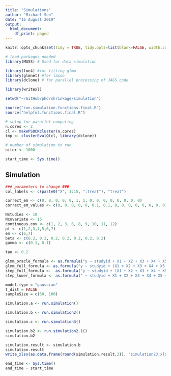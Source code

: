 ```yaml
---
title: "Simulations"
author: "Michael Seo"
date: "16 August 2019"
output:
  html_document:
    df_print: paged
---
```



```r
knitr::opts_chunk$set(tidy = TRUE, tidy.opts=list(blank=FALSE, width.cutoff=60), warning = FALSE, message=FALSE, echo = FALSE)
```


```r
# load packages needed
library(MASS) # Used for data simulation

library(lme4) #for fitting glmm
library(glmnet) #for lasso
library(dclone) # for parallel processing of JAGS code

library(writexl)

setwd("~/GitHub/phd/shrinkage/simulation")

source("run.simulation.functions.final.R")
source("helpful.functions.final.R")

# setup for parallel computing
n.cores <- 2
cl <- makePSOCKcluster(n.cores)
tmp <- clusterEvalQ(cl, library(dclone))

# number of simulation to run
niter <- 1000

start_time <- Sys.time()
```

## Simulation

```r
### parameters to change ###
col_labels <- c(paste0("X", 1:15, ":treat"), "treat")

correct_em <- c(0, 0, 0, 0, 0, 1, 1, 0, 0, 0, 0, 0, 0, 0, 0)
correct_em_values <- c(0, 0, 0, 0, 0, 0.1, 0.1, 0, 0, 0, 0, 0, 0, 0, 0)

Nstudies <- 10
Ncovariate <- 15
continuous.cov <- c(1, 2, 3, 6, 8, 9, 10, 11, 12)
pf <- c(1,2,3,4,5,6,7)
em <- c(6,7)
beta <- c(0.2, 0.2, 0.2, 0.2, 0.2, 0.2, 0.2)
gamma <- c(0.1, 0.1)

tau <- 0.2

glmm_oracle_formula <- as.formula("y ~ studyid + X1 + X2 + X3 + X4 + X5 + X6 + X7 + X6:treat + X7:treat + treat + (-1 + treat|studyid)")
glmm_full_formula <- as.formula("y ~ studyid + (X1 + X2 + X3 + X4 + X5 + X6 + X7 + X8 + X9 + X10 + X11 + X12 + X13 + X14 + X15)*treat + (-1 + treat|studyid)")
step_full_formula <-  as.formula("y ~ studyid + (X1 + X2 + X3 + X4 + X5 + X6 + X7 + X8 + X9 + X10 + X11 + X12 + X13 + X14 + X15)*treat")
step_lower_formula <- as.formula(" ~ studyid + X1 + X2 + X3 + X4 + X5 + X6 + X7 + X8 + X9 + X10 + X11 + X12 + X13 + X14 + X15 + treat")

model.type = "gaussian"
t_dist = FALSE
sampleSize = c(50, 100)
```

```r
simulation.a <- run.simulation()
```

```r
simulation.b <- run.simulation2()
```

```r
simulation.c <- run.simulation3()
```

```r
simulation.b2 <- run.simulation2.1()
simulation.b2
```

```r
simulation.result <- simulation.b
simulation.result
write_xlsx(as.data.frame(round(simulation.result,3)), "simulation23.xlsx")
```

```r
end_time <- Sys.time()
end_time - start_time
```